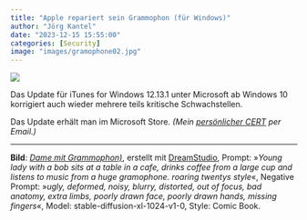 ```yaml
---
title: "Apple repariert sein Grammophon (für Windows)"
author: "Jörg Kantel"
date: "2023-12-15 15:55:00"
categories: [Security]
image: "images/gramophone02.jpg"
---
```


[![](images/gramophone02-b.jpg)](https://www.flickr.com/photos/schockwellenreiter/53399762159/)

Das Update für  iTunes for Windows 12.13.1 unter Microsoft ab Windows 10 korrigiert auch wieder mehrere teils kritische Schwachstellen.

Das Update erhält man im Microsoft Store. *(Mein [persönlicher CERT](http://www.gwdg.de/~mreiman1/) per Email.)*

---

**Bild**: *[Dame mit Grammophon)](https://www.flickr.com/photos/schockwellenreiter/53399762159/)*, erstellt mit [DreamStudio](https://beta.dreamstudio.ai/generate), Prompt: »*Young lady with a bob sits at a table in a cafe, drinks coffee from a large cup and listens to music from a huge gramophone. roaring twentys style*«, Negative Prompt: »*ugly, deformed, noisy, blurry, distorted, out of focus, bad anatomy, extra limbs, poorly drawn face, poorly drawn hands, missing fingers*«, Model: stable-diffusion-xl-1024-v1-0, Style: Comic Book.